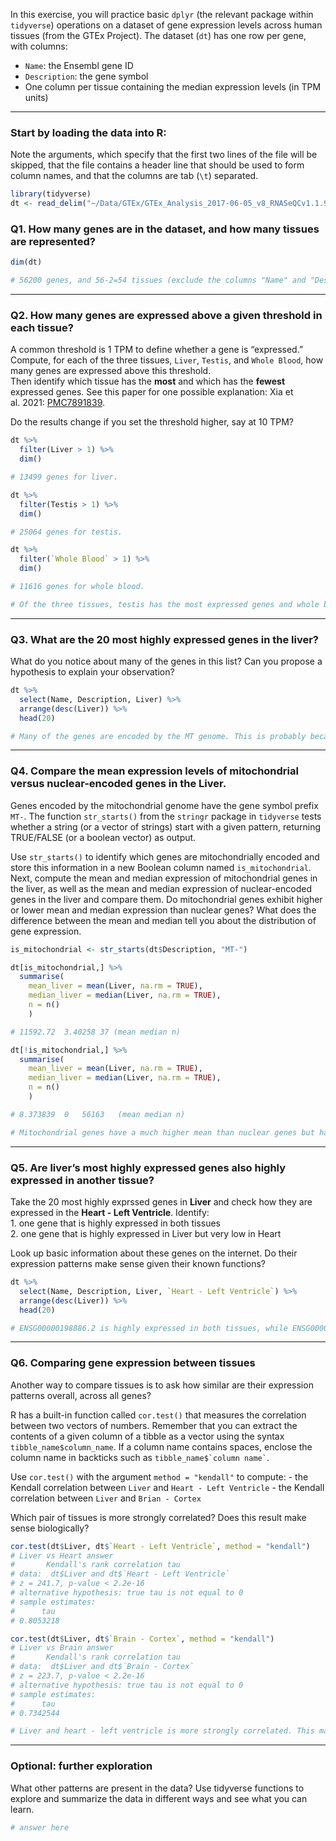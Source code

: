 In this exercise, you will practice basic `dplyr` (the relevant package within `tidyverse`) operations on a dataset of gene expression levels across human tissues (from the GTEx Project). The dataset (`dt`) has one row per gene, with columns:

-   `Name`: the Ensembl gene ID\
-   `Description`: the gene symbol
-   One column per tissue containing the median expression levels (in TPM units)

------------------------------------------------------------------------

### Start by loading the data into R:

Note the arguments, which specify that the first two lines of the file will be skipped, that the file contains a header line that should be used to form column names, and that the columns are tab (`\t`) separated.

```r
library(tidyverse)
dt <- read_delim("~/Data/GTEx/GTEx_Analysis_2017-06-05_v8_RNASeQCv1.1.9_gene_median_tpm.gct.gz", skip = 2, col_names = TRUE, delim = "\t")
```

### Q1. How many genes are in the dataset, and how many tissues are represented?

```r

dim(dt)

# 56200 genes, and 56-2=54 tissues (exclude the columns "Name" and "Description").

```

------------------------------------------------------------------------

### Q2. How many genes are expressed above a given threshold in each tissue?

A common threshold is 1 TPM to define whether a gene is "expressed."\
Compute, for each of the three tissues, `Liver`, `Testis`, and `Whole Blood`, how many genes are expressed above this threshold.\
Then identify which tissue has the **most** and which has the **fewest** expressed genes. See this paper for one possible explanation: Xia et al. 2021: [PMC7891839](https://pmc.ncbi.nlm.nih.gov/articles/PMC7891839/).

Do the results change if you set the threshold higher, say at 10 TPM?

```r

dt %>% 
  filter(Liver > 1) %>%
  dim()

# 13499 genes for liver.

dt %>% 
  filter(Testis > 1) %>%
  dim()

# 25064 genes for testis.

dt %>% 
  filter(`Whole Blood` > 1) %>%
  dim()

# 11616 genes for whole blood.

# Of the three tissues, testis has the most expressed genes and whole blood has the least. The ordering does not change for 10 TPM.

```

------------------------------------------------------------------------

### Q3. What are the 20 most highly expressed genes in the liver?

What do you notice about many of the genes in this list? Can you propose a hypothesis to explain your observation?

```r

dt %>%
  select(Name, Description, Liver) %>%
  arrange(desc(Liver)) %>%
  head(20)

# Many of the genes are encoded by the MT genome. This is probably because the mitochondrial activity in the liver is especially high.

```

------------------------------------------------------------------------

### Q4. Compare the mean expression levels of mitochondrial versus nuclear-encoded genes in the Liver.

Genes encoded by the mitochondrial genome have the gene symbol prefix `MT-`. The function `str_starts()` from the `stringr` package in `tidyverse` tests whether a string (or a vector of strings) start with a given pattern, returning TRUE/FALSE (or a boolean vector) as output.

Use `str_starts()` to identify which genes are mitochondrially encoded and store this information in a new Boolean column named `is_mitochondrial`. Next, compute the mean and median expression of mitochondrial genes in the liver, as well as the mean and median expression of nuclear-encoded genes in the liver and compare them. Do mitochondrial genes exhibit higher or lower mean and median expression than nuclear genes? What does the difference between the mean and median tell you about the distribution of gene expression.

```r

is_mitochondrial <- str_starts(dt$Description, "MT-")

dt[is_mitochondrial,] %>%
  summarise(
    mean_liver = mean(Liver, na.rm = TRUE),
    median_liver = median(Liver, na.rm = TRUE),
    n = n()
    )

# 11592.72	3.40258	37 (mean median n)

dt[!is_mitochondrial,] %>%
  summarise(
    mean_liver = mean(Liver, na.rm = TRUE),
    median_liver = median(Liver, na.rm = TRUE),
    n = n()
    )

# 8.373839	0	56163	(mean median n)

# Mitochondrial genes have a much higher mean than nuclear genes but have roughly the same median as the nuclear genes. This implies that a few mitochondrial genes are highly expressed which can been seen as outliers which drastically increase the mean. 
```

------------------------------------------------------------------------

### Q5. Are liver’s most highly expressed genes also highly expressed in another tissue?

Take the 20 most highly exprssed genes in **Liver** and check how they are expressed in the **Heart - Left Ventricle**. Identify:\
1. one gene that is highly expressed in both tissues\
2. one gene that is highly expressed in Liver but very low in Heart

Look up basic information about these genes on the internet. Do their expression patterns make sense given their known functions?

```r

dt %>%
  select(Name, Description, Liver, `Heart - Left Ventricle`) %>%
  arrange(desc(Liver)) %>%
  head(20)

# ENSG00000198886.2 is highly expressed in both tissues, while ENSG00000163631.16 is high in liver but low in heart. The former encodes for mitochondrially encoded NADH:ubiquinone oxidoreductase core subunit 4, and the latter encodes for albumin. This mostly makes sense since ND4 is involved in the electron transport chain and thus is universally important, while albumin is mainly produced in the liver.
```

------------------------------------------------------------------------

### Q6. Comparing gene expression between tissues

Another way to compare tissues is to ask how similar are their expression patterns overall, across all genes?

R has a built-in function called `cor.test()` that measures the correlation between two vectors of numbers. Remember that you can extract the contents of a given column of a tibble as a vector using the syntax `tibble_name$column_name`. If a column name contains spaces, enclose the column name in backticks such as `` tibble_name$`column name` ``.

Use `cor.test()` with the argument `method = "kendall"` to compute: - the Kendall correlation between `Liver` and `Heart - Left Ventricle` - the Kendall correlation between `Liver` and `Brian - Cortex`

Which pair of tissues is more strongly correlated? Does this result make sense biologically?

```r

cor.test(dt$Liver, dt$`Heart - Left Ventricle`, method = "kendall")
# Liver vs Heart answer
#       Kendall's rank correlation tau
# data:  dt$Liver and dt$`Heart - Left Ventricle`
# z = 241.7, p-value < 2.2e-16
# alternative hypothesis: true tau is not equal to 0
# sample estimates:
#      tau 
# 0.8053218 

cor.test(dt$Liver, dt$`Brain - Cortex`, method = "kendall")
# Liver vs Brain answer
#       Kendall's rank correlation tau
# data:  dt$Liver and dt$`Brain - Cortex`
# z = 223.7, p-value < 2.2e-16
# alternative hypothesis: true tau is not equal to 0
# sample estimates:
#      tau 
# 0.7342544 

# Liver and heart - left ventricle is more strongly correlated. This makes sense since both tissues have the same energy consumption pattern.
```

------------------------------------------------------------------------

### Optional: further exploration

What other patterns are present in the data? Use tidyverse functions to explore and summarize the data in different ways and see what you can learn.

```r
# answer here
```
